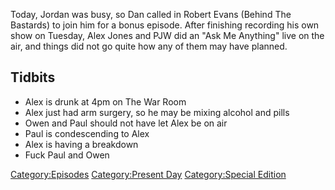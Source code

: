 {{DEFAULTSORT:
    #_EPISODE_0274:Ask Alex Anything
}}{{Episode
    | title           = Ask Alex Anything
    | caption         = [https://knowledgefight.libsyn.com/knowledge-fight-ask-alex-anything Listen to this episode on Libsyn]
    | episodeNumber   = 274
    | length          = 01:16:05
    | airDate         = March 8, 2019
    | episodeType     = [[:Category:Present Day|Present Day]], [[:Category:Special Edition|Special Edition]]
    | appearance      = [[Owen Shroyer]], [[Paul Joseph Watson]], [[Donald Trump Jr]], [[Jack Dorsey]], [[Nigel Farage]]
    | oocDrop         = Alex: Liberal with a foot long dick; Paul: It's a car crash of a show
    | previousEpisode = [[273: March 5-6, 2019]]
    | nextEpisode     = [[275: December 23-31, 2012]]
}}

{{Stub}}

Today, Jordan was busy, so Dan called in Robert Evans (Behind The Bastards) to join him for a bonus episode. After finishing recording his own show on Tuesday, Alex Jones and PJW did an "Ask Me Anything" live on the air, and things did not go quite how any of them may have planned.

==Tidbits==

*Alex is drunk at 4pm on The War Room
*Alex just had arm surgery, so he may be mixing alcohol and pills
*Owen and Paul should not have let Alex be on air
*Paul is condescending to Alex
*Alex is having a breakdown
*Fuck Paul and Owen

[[Category:Episodes]]
[[Category:Present Day]]
[[Category:Special Edition]]
